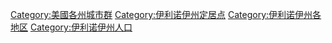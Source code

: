 [[Category:美國各州城市群|Category:美國各州城市群]]
[[Category:伊利诺伊州定居点|Category:伊利诺伊州定居点]]
[[Category:伊利诺伊州各地区|Category:伊利诺伊州各地区]]
[[Category:伊利诺伊州人口|Category:伊利诺伊州人口]]